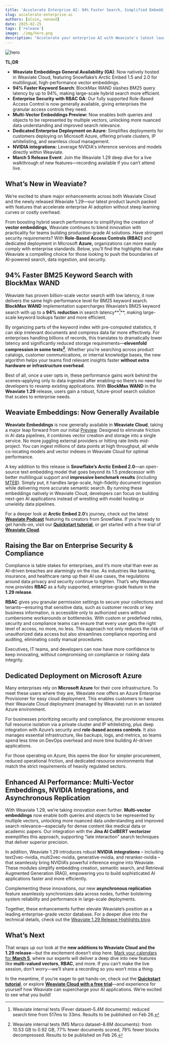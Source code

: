 ```yaml
---
title: 'Accelerate Enterprise AI: 94% Faster Search, Simplified Embedding Creation, and Dedicated Azure Deployment'
slug: accelerate-enterprise-ai
authors: [alvin, nenand]
date: 2025-02-25
tags: ['release']
image: ./img/hero.png
description: "Accelerate your enterprise AI with Weaviate's latest launch—featuring 94% faster keyword search, Weaviate Embeddings and Role-Based Access Control general availability, dedicated Azure deployments, NVIDIA integrations, and more. Discover the new features and join our March 5 deep dive."
---
```

![hero](./img/hero.png)

**TL;DR**

* **Weaviate Embeddings General Availability (GA)**: Now natively hosted in Weaviate Cloud, featuring Snowflake’s Arctic Embed 1.5 and 2.0 for multilingual, high-performance vector embeddings.  
* **94% Faster Keyword Search**: BlockMax WAND slashes BM25 query latency by up to 94%, making large-scale hybrid search more efficient.  
* **Enterprise Security with RBAC GA**: Our fully supported Role-Based Access Control is now generally available, giving enterprises the granular access controls they need.  
* **Multi-Vector Embeddings Preview:** Now enables both queries and objects to be represented by multiple vectors, unlocking more nuanced data understanding and improved search relevance.  
* **Dedicated Enterprise Deployment on Azure**: Simplifies deployments for customers deploying on Microsoft Azure, offering private clusters, IP whitelisting, and seamless cloud management.  
* **NVIDIA integrations:** Leverage NVIDIA's inference services and models directly within Weaviate.  
* **March 5 Release Event**: Join the Weaviate 1.29 deep dive for a live walkthrough of new features—recording available if you can’t attend live.

## What’s New in Weaviate?

We’re excited to share major enhancements across both Weaviate Cloud and the newly released Weaviate 1.29—our latest product launch packed with features that accelerate enterprise AI adoption without steep learning curves or costly overhead.

From boosting hybrid search performance to simplifying the creation of **vector embeddings**, Weaviate continues to blend innovation with practicality for teams building production-grade AI solutions. Have stringent security requirements? With **Role-Based Access Controls (RBAC)** and dedicated deployment in Microsoft **Azure,** organizations can more easily comply with enterprise standards. Below, you’ll find the highlights that make Weaviate a compelling choice for those looking to push the boundaries of AI-powered search, data ingestion, and security.

## 94% Faster BM25 Keyword Search with BlockMax WAND

Weaviate has proven billion-scale vector search with low latency, it now delivers the same high-performance level for BM25 keyword search. **BlockMax WAND** implementation supercharges Weaviate’s BM25 keyword search with up to a **94% reduction** in search latency**[^1]**, making large-scale keyword lookups faster and more efficient.

By organizing parts of the keyword index with pre-computed statistics, it can skip irrelevant documents and compress data far more effectively. For enterprises handling billions of records, this translates to dramatically lower latency and significantly reduced storage requirements—**elevenfold compression in some tests[^2]**. Whether you’re searching across product catalogs, customer communications, or internal knowledge bases, the new algorithm helps your teams find relevant insights faster **without extra hardware or infrastructure overhead**.

Best of all, once a user opts in, these performance gains work behind the scenes–applying only to data ingested after enabling–so there’s no need for developers to revamp existing applications. With **BlockMax WAND** in the **Weaviate 1.29** release, users gain a robust, future-proof search solution that scales to enterprise needs.

## Weaviate Embeddings: Now Generally Available

**Weaviate Embeddings** is now generally available in **Weaviate Cloud**, taking a major leap forward from our initial [Preview](/blog/introducing-weaviate-embeddings). Designed to eliminate friction in AI data pipelines, it combines vector creation and storage into a single service. No more juggling external providers or hitting rate limits mid-project. You can ingest millions of data points at high throughput, all while co-locating models and vector indexes in Weaviate Cloud for optimal performance.

A key addition to this release is **Snowflake’s Arctic Embed 2.0**—an open-source text embedding model that goes beyond its 1.5 predecessor with better multilingual support and **impressive benchmark results** (including [MTEB](https://arxiv.org/html/2412.04506v1)). Simply put, it handles large-scale, high-fidelity document ingestion while delivering more accurate semantic search. By running these embeddings natively in Weaviate Cloud, developers can focus on building next-gen AI applications instead of wrestling with model hosting or unwieldy data pipelines.

For a deeper look at **Arctic Embed 2.0**’s journey, check out the latest [**Weaviate Podcast**](https://www.youtube.com/watch?v=Kjqv4uk3RCs&ab_channel=Weaviate%E2%80%A2VectorDatabase) featuring its creators from Snowflake. If you’re ready to get hands-on, visit our [**Quickstart tutorial**](/developers/wcs/embeddings#get-started), or get started with a free trial of [**Weaviate Cloud**](https://console.weaviate.cloud/).

## Raising the Bar on Enterprise Security & Compliance

Compliance is table stakes for enterprises, and it’s more vital than ever as AI-driven breaches are alarmingly on the rise. As industries like banking, insurance, and healthcare ramp up their AI use cases, the regulations around data privacy and security continue to tighten. That’s why Weaviate now provides **RBAC** as a fully supported, enterprise-grade feature in the **1.29 release**.

**RBAC** gives you granular permission settings to secure your collections and tenants—ensuring that sensitive data, such as customer records or key business information, is accessible only to authorized users without cumbersome workarounds or bottlenecks. With custom or predefined roles, security and compliance teams can ensure that every user gets the right level of access, no more, no less. This approach not only reduces the risk of unauthorized data access but also streamlines compliance reporting and auditing, eliminating costly manual procedures.

Executives, IT teams, and developers can now have more confidence to keep innovating, without compromising on compliance or risking data integrity.

## Dedicated Deployment on Microsoft Azure 

Many enterprises rely on **Microsoft Azure** for their core infrastructure. To meet these users where they are, Weaviate now offers an Azure Enterprise Provisioner for easy cloud deployment. This enables customers to have their Weaviate Cloud deployment (managed by Weaviate) run in an isolated Azure environment.

For businesses prioritizing security and compliance, the provisioner ensures full resource isolation via a private cluster and IP whitelisting, plus deep integration with Azure’s security and **role-based access controls**. It also manages essential infrastructure, like backups, logs, and metrics, so teams spend less time on DevOps overhead and more time building AI-driven applications.

For those operating on Azure, this opens the door for simpler procurement, reduced operational friction, and dedicated resource environments that match the strict requirements of heavily regulated sectors.

## Enhanced AI Performance: Multi-Vector Embeddings, NVIDIA Integrations, and Asynchronous Replication

With Weaviate 1.29, we’re taking innovation even further. **Multi-vector embeddings** now enable both queries and objects to be represented by multiple vectors, unlocking more nuanced data understanding and improved search relevance—especially for dense content like medical data or academic papers. Our integration with the **Jina AI ColBERT vectorizer** exemplifies this approach, supporting “late interaction” search techniques that deliver superior precision.

In addition, Weaviate 1.29 introduces robust **NVIDIA integrations** – including text2vec-nvidia, multi2vec-nvidia, generative-nvidia, and reranker-nvidia – that seamlessly bring NVIDIA’s powerful inference engine into Weaviate. These modules simplify embedding creation, semantic search, and Retrieval Augmented Generation (RAG), empowering you to build sophisticated AI applications faster and more efficiently.

Complementing these innovations, our new **asynchronous replication** feature seamlessly synchronizes data across nodes, further bolstering system reliability and performance in large-scale deployments.

Together, these enhancements further elevate Weaviate’s position as a leading enterprise-grade vector database. For a deeper dive into the technical details, check out the [Weaviate 1.29 Release Highlights blog](/blog/weaviate-1-29-release).

## What’s Next

That wraps up our look at the **new additions to Weaviate Cloud and the 1.29 release**—but the excitement doesn’t stop here. [Mark your calendars for **March 5**](https://link.mail.beehiiv.com/ss/c/u001.7ph1bOQkPnwamO4cv9f9A8jeYYCfFv91aBjGm1l9ezWQ7PVH1EkZELJKK7fxa04bAOWbwJ2WYaaD136yiCTURqFbSQBejldEJqvIuDUo_6B-tD8pmJCXebuYJUx0NpviZQxynvPP4vitQpuZ-FAOu-PKwROV8cNcnbceaxbz3yeDwP7eJ970d5IHv583qMine1EFPLJmWl2sido3qgWBFTMhCOUEyAYu4cGxr9A2HCc3T9hBBRkgPiIYpFO7yTd7RvVKZlMIxCGrcG3E8tCgaQ/4dz/v3dtMN9ZSJaBYAUu0KBytA/h20/h001.TrgKKrLVHWSDrE7WMueG26GAoMG46biDXDrp0keR2fU), where our experts will deliver a deep dive into new features like **multi-valued vectors**, **RBAC**, and more. If you can’t make the live session, don’t worry—we’ll share a recording so you won’t miss a thing.

In the meantime, if you’re eager to get hands-on, check out the [**Quickstart tutorial**](developers/wcs/embeddings#get-started), or explore [**Weaviate Cloud with a free trial**](https://console.weaviate.cloud/)—and experience for yourself how Weaviate can supercharge your AI applications. We’re excited to see what you build\!

[^1]:  Weaviate internal tests (Fever dataset–5.4M documents): reduced search time from 517ms to 33ms. Results to be published on Feb 26.

[^2]:  Weaviate internal tests (MS Marco dataset–8.6M documents): from 10.53 GB to 0.92 GB, 77% fewer documents scored, 79% fewer blocks decompressed. Results to be published on Feb 26.


<WhatsNext />
